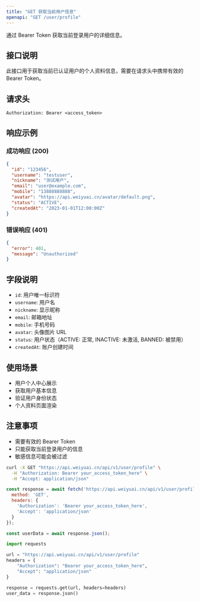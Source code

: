 ```yaml
---
title: "GET 获取当前用户信息"
openapi: "GET /user/profile"
---
```


通过 Bearer Token 获取当前登录用户的详细信息。

## 接口说明

此接口用于获取当前已认证用户的个人资料信息，需要在请求头中携带有效的 Bearer Token。

## 请求头

```
Authorization: Bearer <access_token>
```

## 响应示例

### 成功响应 (200)

```json
{
  "id": "123456",
  "username": "testuser",
  "nickname": "测试用户",
  "email": "user@example.com",
  "mobile": "13888888888",
  "avatar": "https://api.weiyuai.cn/avatar/default.png",
  "status": "ACTIVE",
  "createdAt": "2023-01-01T12:00:00Z"
}
```

### 错误响应 (401)

```json
{
  "error": 401,
  "message": "Unauthorized"
}
```

## 字段说明

- `id`: 用户唯一标识符
- `username`: 用户名
- `nickname`: 显示昵称
- `email`: 邮箱地址
- `mobile`: 手机号码
- `avatar`: 头像图片 URL
- `status`: 用户状态（ACTIVE: 正常, INACTIVE: 未激活, BANNED: 被禁用）
- `createdAt`: 账户创建时间

## 使用场景

- 用户个人中心展示
- 获取用户基本信息
- 验证用户身份状态
- 个人资料页面渲染

## 注意事项

- 需要有效的 Bearer Token
- 只能获取当前登录用户的信息
- 敏感信息可能会被过滤

<RequestExample>

```bash cURL
curl -X GET "https://api.weiyuai.cn/api/v1/user/profile" \
  -H "Authorization: Bearer your_access_token_here" \
  -H "Accept: application/json"
```

```javascript JavaScript
const response = await fetch('https://api.weiyuai.cn/api/v1/user/profile', {
  method: 'GET',
  headers: {
    'Authorization': 'Bearer your_access_token_here',
    'Accept': 'application/json'
  }
});

const userData = await response.json();
```

```python Python
import requests

url = "https://api.weiyuai.cn/api/v1/user/profile"
headers = {
    "Authorization": "Bearer your_access_token_here",
    "Accept": "application/json"
}

response = requests.get(url, headers=headers)
user_data = response.json()
```

</RequestExample>